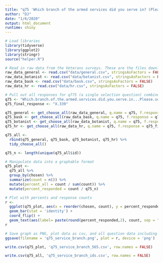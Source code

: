 ```yaml
---
title: "q75 'Which branch of the armed services did you serve in? (Please select all that apply)' National Veterans"
author: "DJ"
date: "1/6/2020"
output: html_document
runtime: shiny
---
```


```r
# Load libraries
library(tidyverse)
library(ggplot2)
library(stringr)
source("helper.R")
```

```r
# Read in raw data from the Veterans surveys. These are the files downloaded from survey monkey saved as a .csv
raw_data_general <- read.csv("data/general.csv", stringsAsFactors = FALSE)
raw_data_botanist <- read.csv("data/botanist.csv", stringsAsFactors = FALSE)
raw_data_bask <- read.csv("data/bask.csv", stringsAsFactors = FALSE)
raw_data_hr <- read.csv("data/hr.csv", stringsAsFactors = FALSE)
```

```r
# Pull out all responses for q775 (a single selection question) combine, then determine 'question n'
q75 <- "Which.branch.of.the.armed.services.did.you.serve.in...Please.select.all.that.apply."
q75_final_response <- "X.339"

q75_general <- get_choose_all(raw_data_general, q.name = q75, f.response = q75_final_response)
q75_bask <- get_choose_all(raw_data_bask, q.name = q75, f.response = q75_final_response)
q75_botanist <- get_choose_all(raw_data_botanist, q.name = q75, f.response = q75_final_response)
q75_hr <- get_choose_all(raw_data_hr, q.name = q75, f.response = q75_final_response)

q75_all <- 
  rbind(q75_general, q75_bask, q75_botanist, q75_hr) %>%
  tidy_choose_all()

q75_n <- length(unique(q75_all$id))
```

```r
# Manipulate data into a graphable format
q75_plot <-
  q75_all %>%
  group_by(chosen) %>%
  summarize(count = n()) %>%
  mutate(percent_all = count / sum(count)) %>%
  mutate(percent_responded = count / q75_n)
```

```r
# Plot with percents and response counts
r <- 
  ggplot(q75_plot, aes(x = reorder(chosen, count), y = percent_responded)) +
  geom_bar(stat = 'identity') +
  coord_flip() +
  geom_text(aes(label= paste(round(percent_responded,2), count, sep = "***")))
r
```


```r
# Save graph as PNG, plot data as csv, and all question data including response IDs as csv (save question n and N at end of plot file as "_x.x")
ggsave(filename = 'q75_service_branch.png', plot = r, device = 'png')

write.csv(q75_plot, 'q75_service_branch_565.csv', row.names = FALSE)

write.csv(q75_all, 'q75_service_branch_ids.csv', row.names = FALSE)
```
